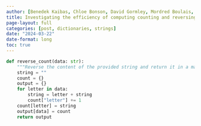```yaml
---
author: [Benedek Kaibas, Chloe Bonson, David Gormley, Mordred Boulais, William Wolff, Luke Barker]
title: Investigating the efficiency of computing counting and reversing a string 
page-layout: full
categories: [post, dictionaries, strings]
date: "2024-03-22"
date-format: long
toc: true
---
```


```python
def reverse_count(data: str):
    """Reverse the content of the provided string and return it in a mapping."""
    string = ""
    count = {}
    output = {}
    for letter in data:
        string = letter + string
        count["letter"] += 1
    count[letter] = string
    output[data] = count
    return output
```